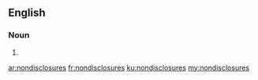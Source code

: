 ==English==

===Noun===
{{head|en|plural}}

# {{plural of|nondisclosure|lang=en}}

[[ar:nondisclosures]]
[[fr:nondisclosures]]
[[ku:nondisclosures]]
[[my:nondisclosures]]